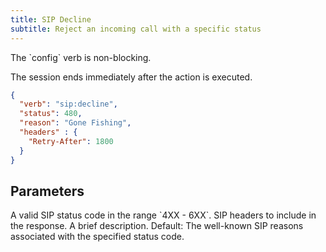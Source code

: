 ```yaml
---
title: SIP Decline
subtitle: Reject an incoming call with a specific status
---
```


<Note>
The `config` verb is non-blocking.
</Note>

The session ends immediately after the action is executed.

```json
{
  "verb": "sip:decline",
  "status": 480,
  "reason": "Gone Fishing",
  "headers" : {
    "Retry-After": 1800
  }
}
```

## Parameters

<ParamField path="status" type="number" required={true}>
  A valid SIP status code in the range `4XX - 6XX`.
</ParamField>

<ParamField path="headers" type="object" required={false}>
  SIP headers to include in the response.
</ParamField>

<ParamField path="reason" type="string" required={false}>
  A brief description.  
  Default: The well-known SIP reasons associated with the specified status code.
</ParamField>

